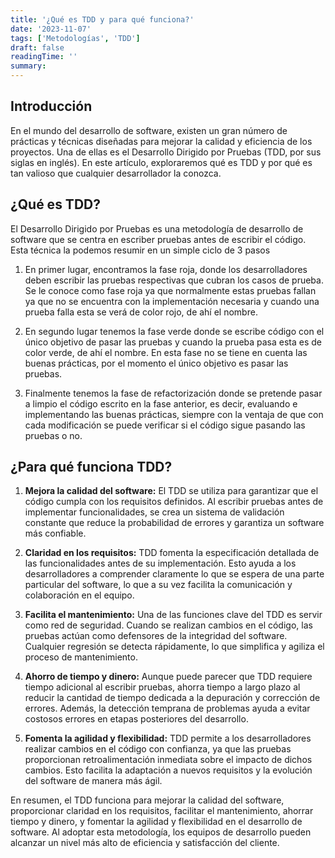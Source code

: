 ```yaml
---
title: '¿Qué es TDD y para qué funciona?'
date: '2023-11-07'
tags: ['Metodologías', 'TDD']
draft: false
readingTime: ''
summary: 
---
```


## Introducción

En el mundo del desarrollo de software, existen un gran número de prácticas y técnicas diseñadas para mejorar la calidad y eficiencia de los proyectos. Una de ellas es el Desarrollo Dirigido por Pruebas (TDD, por sus siglas en inglés). En este artículo, exploraremos qué es TDD y por qué es tan valioso que cualquier desarrollador la conozca.

## ¿Qué es TDD?

El Desarrollo Dirigido por Pruebas es una metodología de desarrollo de software que se centra en escriber pruebas antes de escribir el código. Esta técnica la podemos resumir en un simple ciclo de 3 pasos

1. En primer lugar, encontramos la fase roja, donde los desarrolladores  deben escribir las pruebas respectivas que cubran los casos de prueba. Se le conoce como fase roja ya que normalmente estas pruebas fallan ya que no se encuentra con la implementación necesaria y cuando una prueba falla esta se verá de color rojo, de ahí el nombre.

2. En segundo lugar tenemos la fase verde donde se escribe código con el único objetivo de pasar las pruebas y cuando la prueba pasa esta es de color verde, de ahí el nombre. En esta fase no se tiene en cuenta las buenas prácticas, por el momento el único objetivo es pasar las pruebas.

3. Finalmente tenemos la fase de refactorización donde se pretende pasar a limpio el código escrito en la fase anterior, es decir, evaluando e implementando las buenas prácticas, siempre con la ventaja de que con cada modificación se puede verificar si el código sigue pasando las pruebas o no.

## ¿Para qué funciona TDD?

1. **Mejora la calidad del software:** El TDD se utiliza para garantizar que el código cumpla con los requisitos definidos. Al escribir pruebas antes de implementar funcionalidades, se crea un sistema de validación constante que reduce la probabilidad de errores y garantiza un software más confiable.

2. **Claridad en los requisitos:** TDD fomenta la especificación detallada de las funcionalidades antes de su implementación. Esto ayuda a los desarrolladores a comprender claramente lo que se espera de una parte particular del software, lo que a su vez facilita la comunicación y colaboración en el equipo.

3. **Facilita el mantenimiento:** Una de las funciones clave del TDD es servir como red de seguridad. Cuando se realizan cambios en el código, las pruebas actúan como defensores de la integridad del software. Cualquier regresión se detecta rápidamente, lo que simplifica y agiliza el proceso de mantenimiento.

4. **Ahorro de tiempo y dinero:** Aunque puede parecer que TDD requiere tiempo adicional al escribir pruebas, ahorra tiempo a largo plazo al reducir la cantidad de tiempo dedicada a la depuración y corrección de errores. Además, la detección temprana de problemas ayuda a evitar costosos errores en etapas posteriores del desarrollo.

5. **Fomenta la agilidad y flexibilidad:** TDD permite a los desarrolladores realizar cambios en el código con confianza, ya que las pruebas proporcionan retroalimentación inmediata sobre el impacto de dichos cambios. Esto facilita la adaptación a nuevos requisitos y la evolución del software de manera más ágil.

En resumen, el TDD funciona para mejorar la calidad del software, proporcionar claridad en los requisitos, facilitar el mantenimiento, ahorrar tiempo y dinero, y fomentar la agilidad y flexibilidad en el desarrollo de software. Al adoptar esta metodología, los equipos de desarrollo pueden alcanzar un nivel más alto de eficiencia y satisfacción del cliente.